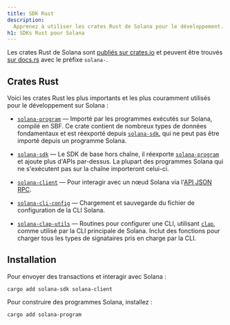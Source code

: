 ```yaml
---
title: SDK Rust
description:
  Apprenez à utiliser les crates Rust de Solana pour le développement.
h1: SDKs Rust pour Solana
---
```


Les crates Rust de Solana sont
[publiés sur crates.io](https://crates.io/search?q=solana-) et peuvent être
trouvés [sur docs.rs](https://docs.rs/releases/search?query=solana-) avec le
préfixe `solana-`.

## Crates Rust

Voici les crates Rust les plus importants et les plus couramment utilisés pour
le développement sur Solana :

- [`solana-program`] &mdash; Importé par les programmes exécutés sur Solana,
  compilé en SBF. Ce crate contient de nombreux types de données fondamentaux et
  est réexporté depuis [`solana-sdk`], qui ne peut pas être importé depuis un
  programme Solana.

- [`solana-sdk`] &mdash; Le SDK de base hors chaîne, il réexporte
  [`solana-program`] et ajoute plus d'APIs par-dessus. La plupart des programmes
  Solana qui ne s'exécutent pas sur la chaîne importeront celui-ci.

- [`solana-client`] &mdash; Pour interagir avec un nœud Solana via
  l'[API JSON RPC](/docs/rpc).

- [`solana-cli-config`] &mdash; Chargement et sauvegarde du fichier de
  configuration de la CLI Solana.

- [`solana-clap-utils`] &mdash; Routines pour configurer une CLI, utilisant
  [`clap`], comme utilisé par la CLI principale de Solana. Inclut des fonctions
  pour charger tous les types de signataires pris en charge par la CLI.

[`solana-program`]: https://docs.rs/solana-program
[`solana-sdk`]: https://docs.rs/solana-sdk
[`solana-client`]: https://docs.rs/solana-client
[`solana-cli-config`]: https://docs.rs/solana-cli-config
[`solana-clap-utils`]: https://docs.rs/solana-clap-utils
[`clap`]: https://docs.rs/clap

## Installation

Pour envoyer des transactions et interagir avec Solana :

```shell title="Terminal"
cargo add solana-sdk solana-client
```

Pour construire des programmes Solana, installez :

```shell title="Terminal"
cargo add solana-program
```